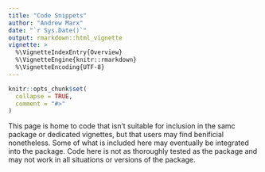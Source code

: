 ```yaml
---
title: "Code Snippets"
author: "Andrew Marx"
date: "`r Sys.Date()`"
output: rmarkdown::html_vignette
vignette: >
  %\VignetteIndexEntry{Overview}
  %\VignetteEngine{knitr::rmarkdown}
  %\VignetteEncoding{UTF-8}
---
```


```r
knitr::opts_chunk$set(
  collapse = TRUE,
  comment = "#>"
)
```

This page is home to code that isn't suitable for inclusion in the samc package or dedicated vignettes, but that users may find benificial nonetheless. Some of what is included here may eventually be integrated into the package. Code here is not as thoroughly tested as the package and may not work in all situations or versions of the package.
